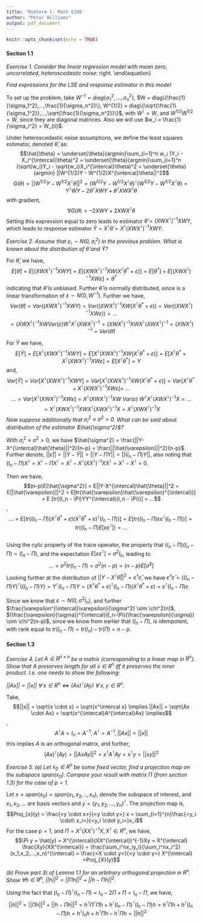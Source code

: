 ```yaml
---
title: 'Midterm 1: Math 6266'
author: "Peter Williams"
output: pdf_document
---
```


```r
knitr::opts_chunk$set(echo = TRUE)
```
#### Section 1.1
*Exercise 1. Consider the linear regression model with mean zero, uncorrelated, heteroscedastic noise:*
\begin{equation}
  Y_i = X_i^{\intercal}\theta + \varepsilon_i,\ for\ i=1,..,n,\ E\varepsilon_i = 0,\  
  cov(\varepsilon_i, \varepsilon_j)=\left\{
  \begin{array}{@{}ll@{}}
    \sigma_i^2, & \text{if}\ i=j \\
    0, & i \neq j
  \end{array}\right.
\end{equation}
 
*Find expressions for the $LSE$ and response estimator in this model*

To set up the problem, take $W^{-1} = diag\{\sigma_1^2,...,\sigma_n^2\}$,  $W = diag\{\frac{1}{\sigma_1^2},...,\frac{1}{\sigma_n^2}\}, W^{1/2} = diag\{\sqrt{\frac{1}{\sigma_1^2}},...,\sqrt{\frac{1}{\sigma_n^2}}\}$, with $W^{\intercal} = W$, and $W^{1/2}W^{1/2} = W$, since they are diagonal matrices. Also we will use $w_i = \frac{1}{\sigma_i^2} = W_{ii}$.

Under heteroscedastic noise assumptions, we define the least squares estimator, denoted $\hat{\theta}$, as: 
$$\hat{\theta} = \underset{\theta}{argmin}\sum_{i=1}^n w_i (Y_i - X_i^{\intercal}\theta)^2  = \underset{\theta}{argmin}\sum_{i=1}^n (\sqrt{w_i}Y_i - \sqrt{w_i}X_i^{\intercal}\theta)^2 = \underset{\theta}{argmin} ||W^{1/2}Y - W^{1/2}X^{\intercal}\theta||^2$$
$$G(\theta) = ||W^{1/2}Y - W^{1/2}X^{\intercal}\theta||^2 =  (W^{1/2}Y - W^{1/2}X^{\intercal}\theta)^{\intercal}(W^{1/2}Y - W^{1/2}X^{\intercal}\theta) = Y^{\intercal}WY - 2\theta^{\intercal}XWY + \theta^{\intercal}XWX^{\intercal}\theta$$ with gradient, $$\nabla G(\theta)  = -2XWY + 2XWX^{\intercal}\theta$$ 
Setting this expression equal to zero leads to estimator $\hat{\theta} = (XWX^{\intercal})^{-1}XWY$, which leads to response estimator $\hat{Y} = X^{\intercal}\hat{\theta} = X^{\intercal}(XWX^{\intercal})^{-1}XWY$.

*Exercise 2.  Assume that $\varepsilon_i \sim N(0, \sigma_i^2)$ in the previous problem. What is known about the distribution of $\hat{\theta}$ and $\hat{Y}$?*

For $\hat{\theta}$, we have, 
$$E[{\hat{\theta}}] = E[(XWX^{\intercal})^{-1}XWY] =  E[(XWX^{\intercal})^{-1}XW(X^{\intercal}\theta^{*} + \varepsilon)] = E[\theta^{*}] + E[(XWX^{\intercal})^{-1}XW\varepsilon] = \theta^{*}$$ indicating that $\hat{\theta}$ is unbiased. Further $\hat{\theta}$ is normally distributed, since is a linear transformation of $\varepsilon \sim N(0,W^{-1})$. Further we have,
$$Var({\hat{\theta}}) = Var((XWX^{\intercal})^{-1}XWY) = Var((XWX^{\intercal})^{-1}XW(X^{\intercal}\theta^{*} + \varepsilon)) = Var((XWX^{\intercal})^{-1}XW\varepsilon)) =...$$ 
$$ = (XWX^{\intercal})^{-1}XW Var(\varepsilon) W^{\intercal}X^{\intercal}(XWX^{\intercal})^{-1} = (XWX^{\intercal})^{-1}XWX^{\intercal}(XWX^{\intercal})^{-1} = (XWX^{\intercal})^{-1} = Var(\hat{\theta})$$ 

For $\hat{Y}$ we have,
$$E[\hat{Y}] = E[X^{\intercal}(XWX^{\intercal})^{-1}XWY] = E[X^{\intercal}(XWX^{\intercal})^{-1}XW(X^{\intercal}\theta^* + \varepsilon)] = E[X^{\intercal}\theta^* + X^{\intercal}(XWX^{\intercal})^{-1}XW\varepsilon] = E[X^{\intercal}\theta^*]= Y$$
and, 
$$Var[\hat{Y}] = Var[X^{\intercal}(XWX^{\intercal})^{-1}XWY] = Var[X^{\intercal}(XWX^{\intercal})^{-1}XW(X^{\intercal}\theta^* + \varepsilon)] = Var[X^{\intercal}\theta^* + X^{\intercal}(XWX^{\intercal})^{-1}XW\varepsilon] =\ ...$$
$$... = Var[X^{\intercal}(XWX^{\intercal})^{-1}XW\varepsilon] = X^{\intercal}(XWX^{\intercal})^{-1}XW\ Var(\varepsilon)\ W^{\intercal}X^{\intercal}(XWX^{\intercal})^{-1}X =...$$
$$=X^{\intercal}(XWX^{\intercal})^{-1}XWX^{\intercal}(XWX^{\intercal})^{-1}X = X^{\intercal}(XWX^{\intercal})^{-1}X$$
*Now suppose additionally that $\sigma_i^2 \equiv \sigma^2 > 0$.* 
*What can be said about distribution of the estimator $\hat{\sigma^2}$?*

With $\sigma_i^2 \equiv \sigma^2 > 0$, we have $\hat{\sigma^2} = \frac{||Y-X^{\intercal}\hat{\theta}||^2}{n-p} = \frac{||\hat{\varepsilon}||^2}{n-p}$. Further denote, $||\hat{\varepsilon}|| = ||Y-\hat{Y}|| = ||Y - \Pi Y|| = ||(I_n - \Pi)Y||$, also noting that $(I_n - \Pi)X^{\intercal} = X^{\intercal} - \Pi X^{\intercal} = X^{\intercal} - X^{\intercal}(XX^{\intercal})^{-1}XX^{\intercal} = X^{\intercal} - X^{\intercal} = 0$.  

Then we have, $$(n-p)E[\hat{\sigma^2}] = E||Y-X^{\intercal}\hat{\theta}||^2 = E||\hat{\varepsilon}||^2 = E[tr(\hat{\varepsilon}\hat{\varepsilon}^{\intercal})] = E [tr((I_n - \Pi)YY^{\intercal}(I_n - \Pi))] = ...$$,   
$$ ... = E [tr((I_n - \Pi)(X^{\intercal}\theta^* + \varepsilon)(X^{\intercal}\theta^* + \varepsilon)^{\intercal}(I_n - \Pi))] = E [tr((I_n - \Pi)\varepsilon\varepsilon^{\intercal}(I_n - \Pi))] = tr((I_n - \Pi)E[\varepsilon\varepsilon^{\intercal}]) = ...$$  
Using the cylic property of the trace operator, the property that $(I_n - \Pi)(I_n - \Pi) = (I_n - \Pi)$, and the expectation $E[\varepsilon\varepsilon^{\intercal}] = \sigma^2I_n$, leading to
$$...=\sigma^2tr(I_n - \Pi) = \sigma^2(n-p) = (n-p) E[\hat{\sigma}^2]$$
Looking further at the distribution of $||Y-X^{\intercal}\hat{\theta}||^2 = \hat{\varepsilon}^{\intercal}\hat{\varepsilon}$, we have
$\hat{\varepsilon}^{\intercal}\hat{\varepsilon} = ((I_n-\Pi)Y)^{\intercal}((I_n-\Pi)Y) = Y^\intercal(I_n-\Pi)Y = (X^{\intercal}\theta^* + \varepsilon)^{\intercal}(I_n - \Pi)(X^{\intercal}\theta^* + \varepsilon) = \varepsilon^{\intercal}(I_n - \Pi)\varepsilon$. 

Since we know that $\varepsilon \sim N(0, \sigma^2 I_n)$, and further $\frac{\varepsilon^{\intercal}\varepsilon}{\sigma^2} \sim \chi^2(n)$, $(\frac{\varepsilon}{\sigma})^{\intercal}(I_n-\Pi)(\frac{\varepsilon}{\sigma}) \sim \chi^2(n-p)$, since we know from earlier that $(I_n - \Pi)$, is idempotent, with rank equal to $tr(I_n-\Pi) = tr(I_n) - tr(\Pi) = n - p$. 

#### Section 1.3
*Exercise 4. Let $A \in R^{n\times n}$ be a matrix (corresponding to a linear map in $R^n$). Show that $A$ preserves length for all $x \in R^n$ iff it preserves the inner product. I.e. one needs to show the following:*

*$||Ax|| = ||x||\  \forall\ x \in R^n \iff (Ax)^{\intercal}(Ay)\  \forall\  x,y \in R^n$.*

Take, 
$$||x|| = \sqrt{x \cdot x} = \sqrt{x^\intercal x} \implies ||Ax|| = \sqrt{Ax \cdot Ax} = \sqrt{x^{\intercal}A^{\intercal}Ax} \implies$$,
$$ A^\intercal A = I_n = A^{-1},\ A^\intercal = A^{-1}, ||Ax|| = ||x||$$
this implies $A$ is an orthogonal matrix, and further, 
$$(Ax)^\intercal (Ay)  = ||AxAy||^2 = x^\intercal A^\intercal A y = x^\intercal y = ||xy||^2$$

*Exercise 5. (a) Let $x_0 \in R^n$ be some fixed vector, find a projection map on the subspace $span(x_0)$. Compare your result with matrix $\Pi$ (from section 1.3) for the case of $p=1$.*
 
Let $x = span(x_0) = span(x_1,x_2,..,x_n)$, denote the subspace of interest, and $x_1,x_2,...$ are basis vectors and $y = (y_1,y_2, ..., y_n)^{\intercal}$. The projection map is,
$$Proj_{x}(y) = \frac{<y \cdot x>}{<y \cdot y>} x = \sum_{i=1}^{n}\frac{<y_i \cdot\ x_i>}{<y_i \cdot y_i>}x_i$$
For the case $p=1$, and $\Pi = X^{\intercal}(XX^{\intercal})^{-1}X, X^{\intercal} \in R^n$, we have,
$$\Pi y  = \hat{y} = X^{\intercal}(XX^{\intercal})^{-1}Xy = X^{\intercal} \frac{Xy}{XX^{\intercal}} = \frac{\sum_i^nx_iy_i}{\sum_i^nx_i^2} (x_1,x_2,...,x_n)^{\intercal} = \frac{<X \cdot y>}{<y \cdot y>} X^{\intercal} =Proj_{X}(y)$$ 

*(b) Prove part 3) of Lemma 1.1 for an arbitrary orthogonal projection in $R^n$. Show $\forall h \in R^n$, $||h||^2 = ||\Pi h||^2 + ||h - \Pi h ||^2$.* 

Using the fact that $(I_n-\Pi)^{\intercal}(I_n-\Pi) = I_n - 2\Pi + \Pi  = I_n - \Pi$, we have,
$$||h||^2 = ||\Pi h||^2 + ||h - \Pi h ||^2 = h^{\intercal}\Pi^{\intercal}\Pi h  + h^{\intercal}(I_n - \Pi)^{\intercal}(I_n - \Pi)h = h^{\intercal} \Pi h + h^{\intercal}(I_n - \Pi)h = h^{\intercal}I_n h  + h^{\intercal} \Pi h - h^{\intercal} \Pi h = ||h||^2$$


